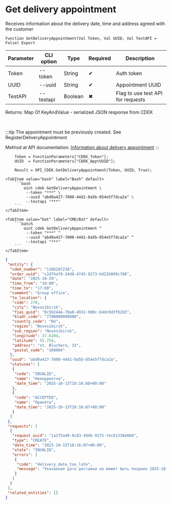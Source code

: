 ﻿---
sidebar_position: 6
description: Get delivery appointment and other functions to work with CDEK in the Open Integration Package, a free open-source integration library for 1C:Enterprise 8, OneScript and CLI
keywords: [1C, 1С, 1С:Enterprise, 1С:Enterprise 8.3, API, Integration, Services, Exchange, OneScript, CLI, CDEK]
---


# Get delivery appointment
 Receives information about the delivery date, time and address agreed with the customer



`Function GetDeliveryAppointment(Val Token, Val UUID, Val TestAPI = False) Export`

  | Parameter | CLI option | Type | Required | Description |
  |-|-|-|-|-|
  | Token | --token | String | &#x2714; | Auth token |
  | UUID | --uuid | String | &#x2714; | Appointment UUID |
  | TestAPI | --testapi | Boolean | &#x2716; | Flag to use test API for requests |

  
  Returns:  Map Of KeyAndValue - serialized JSON response from CDEK

<br/>

:::tip
The appointment must be previously created. See RegisterDeliveryAppointment

Method at API documentation: [Information about delivery appointment](https://api-docs.cdek.ru/36989601.html)
:::
<br/>


```bsl title="1C:Enterprise/OneScript code example"
    Token = FunctionParameters["CDEK_Token"];
    UUID  = FunctionParameters["CDEK_ApptUUID"];

    Result = OPI_CDEK.GetDeliveryAppointment(Token, UUID, True);
```
 

 <Tabs>
  
    <TabItem value="bash" label="Bash" default>
        ```bash
            oint cdek GetDeliveryAppointment \
             --token "***" \
             --uuid "abd0a427-7000-44d1-8a5b-054e5f7dca2a" \
             --testapi "***"
        ```
    </TabItem>
  
    <TabItem value="bat" label="CMD/Bat" default>
        ```batch
            oint cdek GetDeliveryAppointment ^
             --token "***" ^
             --uuid "abd0a427-7000-44d1-8a5b-054e5f7dca2a" ^
             --testapi "***"
        ```
    </TabItem>
</Tabs>


```json title="Result"
{
 "entity": {
  "cdek_number": "1106207236",
  "order_uuid": "c2d74af8-24d0-4745-9273-bd22b069c780",
  "date": "2025-10-29",
  "time_from": "10:00",
  "time_to": "17:00",
  "comment": "Group office",
  "to_location": {
   "code": 270,
   "city": "Novosibirsk",
   "fias_guid": "0c5b2444-70a0-4932-980c-b4dc0d3f02b5",
   "kladr_code": "7700000000000",
   "country_code": "RU",
   "region": "Novosibirsk",
   "sub_region": "Novosibirsk",
   "longitude": 37.6204,
   "latitude": 55.754,
   "address": "st. Bluchera, 33",
   "postal_code": "109004"
  },
  "uuid": "abd0a427-7000-44d1-8a5b-054e5f7dca2a",
  "statuses": [
   {
    "code": "INVALID",
    "name": "Некорректна",
    "date_time": "2025-10-15T10:16:08+00:00"
   },
   {
    "code": "ACCEPTED",
    "name": "Принята",
    "date_time": "2025-10-15T10:16:07+00:00"
   }
  ]
 },
 "requests": [
  {
   "request_uuid": "1a2f5a49-9c83-49db-9175-7ec61338e068",
   "type": "CREATE",
   "date_time": "2025-10-15T10:16:07+00:00",
   "state": "INVALID",
   "errors": [
    {
     "code": "delivery_date_too_late",
     "message": "Указанная дата доставки не может быть позднее 2025-10-27"
    }
   ]
  }
 ],
 "related_entities": []
}
```
